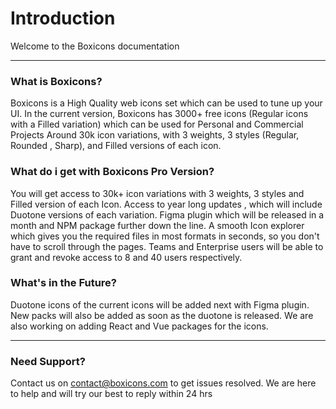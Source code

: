 # Introduction

Welcome to the Boxicons documentation

***

### What is Boxicons?

Boxicons is a High Quality web icons set which can be used to tune up your UI. In the current version, Boxicons has&#x20;
3000+ free icons (Regular icons with a Filled variation) which can be used for Personal and Commercial Projects&#x20;
Around 30k icon variations, with 3 weights, 3 styles (Regular, Rounded , Sharp), and Filled versions of each icon.

### What do i get with Boxicons Pro Version?

You will get access to 30k+ icon variations with 3 weights, 3 styles and Filled version of each Icon.
Access to year long updates , which will include Duotone versions of each variation. Figma plugin which will be released in a month and NPM package further down the line.
A smooth Icon explorer which gives you the required files in most formats in seconds, so you don't have to scroll through the pages.
Teams and Enterprise users will be able to grant and revoke access to 8 and 40 users respectively.&#x20;


### What's in the Future?

Duotone icons of the current icons will be added next with Figma plugin. New packs will also be added as soon as the duotone is released.
We are also working on adding React and Vue packages for the icons.




***

### Need Support?

Contact us on [contact@boxicons.com](mailto\:contact@boxicons.com) to get issues resolved.
We are here to help and will try our best to reply within 24 hrs
